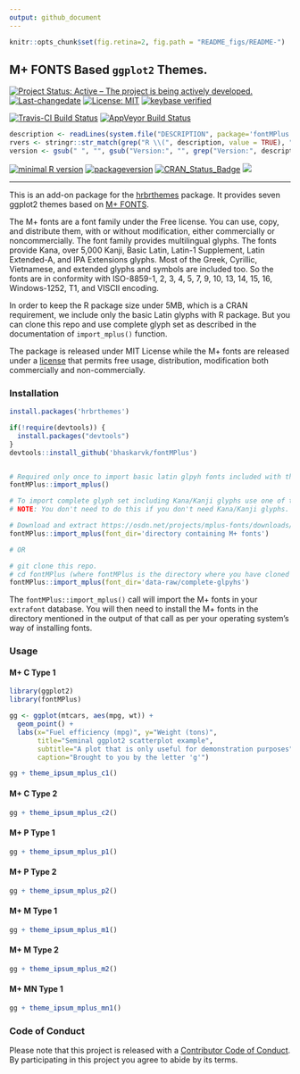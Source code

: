 ```yaml
---
output: github_document
---
```

```r
knitr::opts_chunk$set(fig.retina=2, fig.path = "README_figs/README-")
```

## M+ FONTS Based `ggplot2` Themes.

[![Project Status: Active – The project is being actively developed.](http://www.repostatus.org/badges/latest/active.svg)](http://www.repostatus.org/#active) [![Last-changedate](https://img.shields.io/badge/last%20change-`r gsub('-', '--', Sys.Date())`-green.svg)](/commits/master)  [![License: MIT](https://img.shields.io/badge/License-MIT-yellow.svg)](https://opensource.org/licenses/MIT) [![keybase verified](https://img.shields.io/badge/keybase-verified-brightgreen.svg)](https://gist.github.com/bhaskarvk/46fbf2ba7b5713151d7e)

[![Travis-CI Build Status](https://travis-ci.org/bhaskarvk/fontMPlus.svg?branch=master)](https://travis-ci.org/bhaskarvk/fontMPlus) [![AppVeyor Build Status](https://ci.appveyor.com/api/projects/status/github/bhaskarvk/fontMPlus?branch=master&svg=true)](https://ci.appveyor.com/project/bhaskarvk/fontMPlus)

```r
description <- readLines(system.file("DESCRIPTION", package='fontMPlus'))
rvers <- stringr::str_match(grep("R \\(", description, value = TRUE), "[0-9]{1,4}\\.[0-9]{1,4}\\.[0-9]{1,4}")[1,1]
version <- gsub(" ", "", gsub("Version:", "", grep("Version:", description, value = TRUE)))
```

[![minimal R version](https://img.shields.io/badge/R%3E%3D-`r rvers`-6666ff.svg)](https://cran.r-project.org/) [![packageversion](https://img.shields.io/badge/Package%20version-`r version`-orange.svg?style=flat-square)](commits/master) [![CRAN_Status_Badge](http://www.r-pkg.org/badges/version/fontMPlus)](https://cran.r-project.org/package=fontMPlus) [![](http://cranlogs.r-pkg.org/badges/grand-total/fontMPlus)](http://cran.rstudio.com/web/packages/fontMPlus/index.html)
 
----

This is an add-on package for the [hrbrthemes](https://github.com/hrbrmstr/hrbrthemes) package. It provides seven ggplot2 themes based on [M+ FONTS](http://mplus-fonts.osdn.jp/about-en.html). 

The M+ fonts are a font family under the Free license. You can use, copy, and distribute them, with or without modification, either commercially or noncommercially. The font family provides multilingual glyphs.
The fonts provide Kana, over 5,000 Kanji, Basic Latin, Latin-1 Supplement, Latin Extended-A, and IPA Extensions glyphs. Most of the Greek, Cyrillic, Vietnamese, and extended glyphs and symbols are included too.
So the fonts are in conformity with ISO-8859-1, 2, 3, 4, 5, 7, 9, 10, 13, 14, 15, 16, Windows-1252, T1, and VISCII encoding.

In order to keep the R package size under 5MB, which is a CRAN requirement, we include only the basic Latin glyphs with R package. But you can clone this repo and use complete glyph set as described in the documentation of `import_mplus()` function.

The package is released under MIT License while the M+ fonts are released under a [license](http://mplus-fonts.osdn.jp/about-en.html#license) that permits free usage, distribution, modification both commercially and non-commercially.

### Installation

```r

install.packages('hrbrthemes')

if(!require(devtools)) {
  install.packages("devtools")
}
devtools::install_github('bhaskarvk/fontMPlus')


# Required only once to import basic latin glpyh fonts included with this package.
fontMPlus::import_mplus()

# To import complete glyph set including Kana/Kanji glyphs use one of the two approaches below.
# NOTE: You don't need to do this if you don't need Kana/Kanji glyphs.

# Download and extract https://osdn.net/projects/mplus-fonts/downloads/62344/mplus-TESTFLIGHT-062.tar.xz/ to some directory.
fontMPlus::import_mplus(font_dir='directory containing M+ fonts')

# OR

# git clone this repo.
# cd fontMPlus (where fontMPlus is the directory where you have cloned this repo)
fontMPlus::import_mplus(font_dir='data-raw/complete-glpyhs')
```

The `fontMPlus::import_mplus()` call will import the M+ fonts in your `extrafont` database. You will then need to install the M+ fonts in the directory mentioned in the output of that call as per your operating system's way of installing fonts.

### Usage

#### M+ C Type 1

```r
library(ggplot2)
library(fontMPlus)

gg <- ggplot(mtcars, aes(mpg, wt)) +
  geom_point() +
  labs(x="Fuel efficiency (mpg)", y="Weight (tons)",
       title="Seminal ggplot2 scatterplot example",
       subtitle="A plot that is only useful for demonstration purposes",
       caption="Brought to you by the letter 'g'")

gg + theme_ipsum_mplus_c1()
```

#### M+ C Type 2

```r
gg + theme_ipsum_mplus_c2()
```

#### M+ P Type 1

```r
gg + theme_ipsum_mplus_p1()
```

#### M+ P Type 2

```r
gg + theme_ipsum_mplus_p2()
```

#### M+ M Type 1

```r
gg + theme_ipsum_mplus_m1()
```

#### M+ M Type 2

```r
gg + theme_ipsum_mplus_m2()
```

#### M+ MN Type 1

```r
gg + theme_ipsum_mplus_mn1()
```

### Code of Conduct
Please note that this project is released with a [Contributor Code of Conduct](CONDUCT.md). By participating in this project you agree to abide by its terms.

